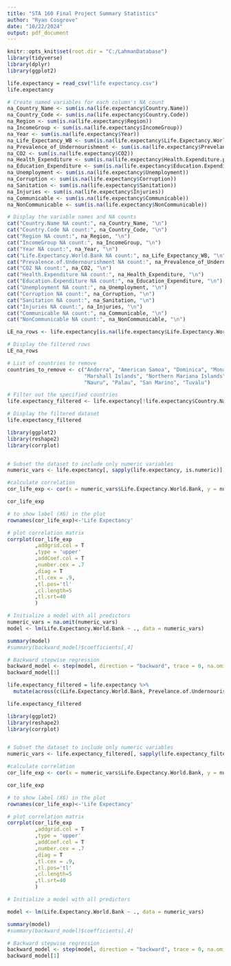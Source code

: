 ---
title: "STA 160 Final Project Summary Statistics"
author: "Ryan Cosgrove"
date: "10/22/2024"
output: pdf_document
---


```{r setup, include=FALSE}
knitr::opts_knit$set(root.dir = "C:/LahmanDatabase")
library(tidyverse)
library(dplyr)
library(ggplot2)
```

```{r}
life.expectancy = read_csv("life expectancy.csv")
life.expectancy
```

```{r}
# Create named variables for each column's NA count
na_Country_Name <- sum(is.na(life.expectancy$Country.Name))
na_Country_Code <- sum(is.na(life.expectancy$Country.Code))
na_Region <- sum(is.na(life.expectancy$Region))
na_IncomeGroup <- sum(is.na(life.expectancy$IncomeGroup))
na_Year <- sum(is.na(life.expectancy$Year))
na_Life_Expectancy_WB <- sum(is.na(life.expectancy$Life.Expectancy.World.Bank))
na_Prevalence_of_Undernourishment <- sum(is.na(life.expectancy$Prevelance.of.Undernourishment))
na_CO2 <- sum(is.na(life.expectancy$CO2))
na_Health_Expenditure <- sum(is.na(life.expectancy$Health.Expenditure.perc))
na_Education_Expenditure <- sum(is.na(life.expectancy$Education.Expenditure.perc))
na_Unemployment <- sum(is.na(life.expectancy$Unemployment))
na_Corruption <- sum(is.na(life.expectancy$Corruption))
na_Sanitation <- sum(is.na(life.expectancy$Sanitation))
na_Injuries <- sum(is.na(life.expectancy$Injuries))
na_Communicable <- sum(is.na(life.expectancy$Communicable))
na_NonCommunicable <- sum(is.na(life.expectancy$NonCommunicable))

# Display the variable names and NA counts
cat("Country.Name NA count:", na_Country_Name, "\n")
cat("Country.Code NA count:", na_Country_Code, "\n")
cat("Region NA count:", na_Region, "\n")
cat("IncomeGroup NA count:", na_IncomeGroup, "\n")
cat("Year NA count:", na_Year, "\n")
cat("Life.Expectancy.World.Bank NA count:", na_Life_Expectancy_WB, "\n")
cat("Prevalence.of.Undernourishment NA count:", na_Prevalence_of_Undernourishment, "\n")
cat("CO2 NA count:", na_CO2, "\n")
cat("Health.Expenditure NA count:", na_Health_Expenditure, "\n")
cat("Education.Expenditure NA count:", na_Education_Expenditure, "\n")
cat("Unemployment NA count:", na_Unemployment, "\n")
cat("Corruption NA count:", na_Corruption, "\n")
cat("Sanitation NA count:", na_Sanitation, "\n")
cat("Injuries NA count:", na_Injuries, "\n")
cat("Communicable NA count:", na_Communicable, "\n")
cat("NonCommunicable NA count:", na_NonCommunicable, "\n")
```

```{r}
LE_na_rows <- life.expectancy[is.na(life.expectancy$Life.Expectancy.World.Bank), ]

# Display the filtered rows
LE_na_rows
```

```{r}
# List of countries to remove
countries_to_remove <- c("Andorra", "American Samoa", "Dominica", "Monaco", 
                         "Marshall Islands", "Northern Mariana Islands", 
                         "Nauru", "Palau", "San Marino", "Tuvalu")

# Filter out the specified countries
life.expectancy_filtered <- life.expectancy[!life.expectancy$Country.Name %in% countries_to_remove, ]

# Display the filtered dataset
life.expectancy_filtered
```



```{r}
library(ggplot2)
library(reshape2)
library(corrplot)


# Subset the dataset to include only numeric variables
numeric_vars <- life.expectancy[, sapply(life.expectancy, is.numeric)]

#calculate correlation
cor_life_exp <- cor(x = numeric_vars$Life.Expectancy.World.Bank, y = numeric_vars[, 3:12], use = "complete.obs")

cor_life_exp

# to show label (X6) in the plot
rownames(cor_life_exp)<-'Life Expectancy'

# plot correlation matrix
corrplot(cor_life_exp
         ,addgrid.col = T
         ,type = 'upper'
         ,addCoef.col = T
         ,number.cex = .7
         ,diag = T
         ,tl.cex = .9,
         ,tl.pos='tl'
         ,cl.length=5
         ,tl.srt=40
         )
```

```{r}
# Initialize a model with all predictors
numeric_vars = na.omit(numeric_vars)
model <- lm(Life.Expectancy.World.Bank ~ ., data = numeric_vars)

summary(model)
#summary(backward_model)$coefficients[,4] 
```

```{r}
# Backward stepwise regression
backward_model <- step(model, direction = "backward", trace = 0, na.omit=TRUE)
backward_model[1]
```



```{r}
life.expectancy_filtered = life.expectancy %>%
  mutate(across(c(Life.Expectancy.World.Bank, Prevelance.of.Undernourishment, CO2, Health.Expenditure.perc, Education.Expenditure.perc, Unemployment, Corruption, Sanitation), ~replace_na(., median(., na.rm=TRUE))))

life.expectancy_filtered
```

```{r}
library(ggplot2)
library(reshape2)
library(corrplot)


# Subset the dataset to include only numeric variables
numeric_vars <- life.expectancy_filtered[, sapply(life.expectancy_filtered, is.numeric)]

#calculate correlation
cor_life_exp <- cor(x = numeric_vars$Life.Expectancy.World.Bank, y = numeric_vars[, 3:12], use = "complete.obs")

cor_life_exp

# to show label (X6) in the plot
rownames(cor_life_exp)<-'Life Expectancy'

# plot correlation matrix
corrplot(cor_life_exp
         ,addgrid.col = T
         ,type = 'upper'
         ,addCoef.col = T
         ,number.cex = .7
         ,diag = T
         ,tl.cex = .9,
         ,tl.pos='tl'
         ,cl.length=5
         ,tl.srt=40
         )
```


```{r}
# Initialize a model with all predictors

model <- lm(Life.Expectancy.World.Bank ~ ., data = numeric_vars)

summary(model)
#summary(backward_model)$coefficients[,4] 
```

```{r}
# Backward stepwise regression
backward_model <- step(model, direction = "backward", trace = 0, na.omit=TRUE)
backward_model[1]
```
